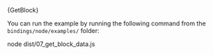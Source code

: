 
<DotEnvWarning/>
<CodeBlock className="language-typescript">
  {GetBlock}
</CodeBlock>

You can run the example by running the following command from the `bindings/node/examples/` folder:

<CodeBlock className="language-bash">
    node dist/07_get_block_data.js
</CodeBlock>
